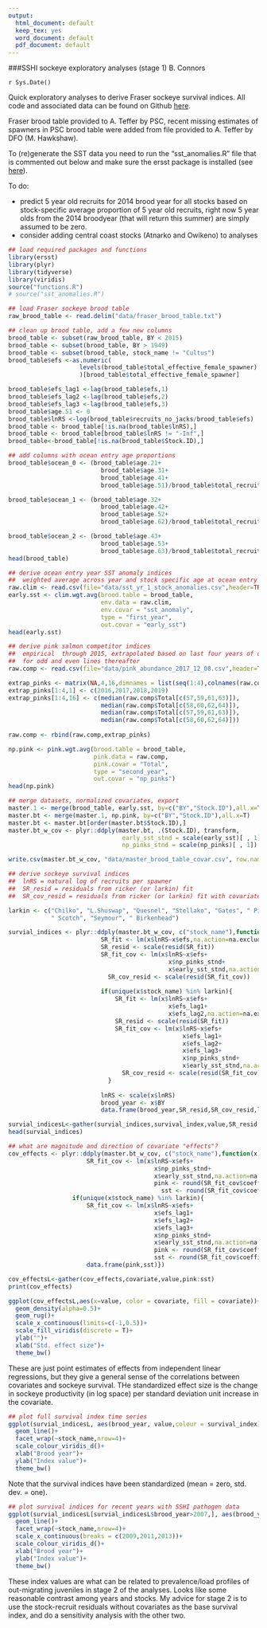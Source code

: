 ```yaml
---
output:
  html_document: default
  keep_tex: yes
  word_document: default
  pdf_document: default
---
```


###SSHI sockeye exploratory analyses (stage 1)
B. Connors

`r Sys.Date()`

Quick exploratory analyses to derive Fraser sockeye survival indices. All code and associated data can be found on Github [here](https://github.com/brendanmichaelconnors/SSHI-sockeye). 

Fraser brood table provided to A. Teffer by PSC, recent missing estimates of spawners in PSC brood table were added from file provided to A. Teffer by DFO (M. Hawkshaw).

To (re)generate the SST data you need to run the "sst_anomalies.R" file that is commented out below and make sure the ersst package is installed (see [here](https://github.com/michaelmalick/r-ersst)).

To do: 

* predict 5 year old recruits for 2014 brood year for all stocks based on stock-specific average proportion of 5 year old recruits, right now  5 year olds from the 2014 broodyear (that will return this summer) are simply assumed to be zero.
* consider adding central coast stocks (Atnarko and Owikeno) to analyses 

```r
## load required packages and functions
library(ersst)     
library(plyr)
library(tidyverse)
library(viridis)
source("functions.R")
# source("sst_anomalies.R") 
```
```r
## load Fraser sockeye brood table
raw_brood_table <- read.delim("data/fraser_brood_table.txt")

## clean up brood table, add a few new columns
brood_table <- subset(raw_brood_table, BY < 2015) 
brood_table <- subset(brood_table, BY > 1949) 
brood_table <- subset(brood_table, stock_name != "Cultus")  
brood_table$efs <-as.numeric(
                    levels(brood_table$total_effective_female_spawner)
                    )[brood_table$total_effective_female_spawner]

brood_table$efs_lag1 <-lag(brood_table$efs,1)
brood_table$efs_lag2 <-lag(brood_table$efs,2)
brood_table$efs_lag3 <-lag(brood_table$efs,3)
brood_table$age.51 <- 0
brood_table$lnRS <-log(brood_table$recruits_no_jacks/brood_table$efs)
brood_table <- brood_table[!is.na(brood_table$lnRS),] 
brood_table <- brood_table[brood_table$lnRS != "-Inf",] 
brood_table<-brood_table[!is.na(brood_table$Stock.ID),]

## add columns with ocean entry age proportions
brood_table$ocean_0 <- (brood_table$age.21+
                          brood_table$age.31+
                          brood_table$age.41+
                          brood_table$age.51)/brood_table$total_recruits

brood_table$ocean_1 <- (brood_table$age.32+
                          brood_table$age.42+
                          brood_table$age.52+
                          brood_table$age.62)/brood_table$total_recruits

brood_table$ocean_2 <- (brood_table$age.43+
                          brood_table$age.53+
                          brood_table$age.63)/brood_table$total_recruits
head(brood_table)
```

```r
## derive ocean entry year SST anomaly indices
##  weighted average across year and stock specific age at ocean entry
raw.clim <- read.csv(file="data/sst_yr_1_stock_anomalies.csv",header=TRUE)
early.sst <- clim.wgt.avg(brood.table = brood_table,
                          env.data = raw.clim,
                          env.covar = "sst_anomaly",
                          type = "first_year",
                          out.covar = "early_sst") 
head(early.sst)
```
```r
## derive pink salmon competitor indices
##  empirical  through 2015, extrapolated based on last four years of data 
##  for odd and even lines thereafter
raw.comp <- read.csv(file="data/pink_abundance_2017_12_08.csv",header=TRUE)

extrap_pinks <- matrix(NA,4,16,dimnames = list(seq(1:4),colnames(raw.comp)))
extrap_pinks[1:4,1] <- c(2016,2017,2018,2019)
extrap_pinks[1:4,16] <- c(median(raw.comp$Total[c(57,59,61,63)]),
                          median(raw.comp$Total[c(58,60,62,64)]),
                          median(raw.comp$Total[c(57,59,61,63)]),
                          median(raw.comp$Total[c(58,60,62,64)]))
  
raw.comp <- rbind(raw.comp,extrap_pinks)

np.pink <- pink.wgt.avg(brood.table = brood_table,
                        pink.data = raw.comp,
                        pink.covar = "Total",
                        type = "second_year",
                        out.covar = "np_pinks")
head(np.pink)
```
```r
## merge datasets, normalized covariates, export
master.1 <- merge(brood_table, early.sst, by=c("BY","Stock.ID"),all.x=T)
master.bt <- merge(master.1, np.pink, by=c("BY","Stock.ID"),all.x=T)
master.bt <- master.bt[order(master.bt$Stock.ID),]
master.bt_w_cov <- plyr::ddply(master.bt, .(Stock.ID), transform,
                                early_sst_stnd = scale(early_sst)[ , 1],
                                np_pinks_stnd = scale(np_pinks)[ , 1])  

write.csv(master.bt_w_cov, "data/master_brood_table_covar.csv", row.names=FALSE)
```
```r
## derive sockeye survival indices
##  lnRS = natural log of recruits per spawner
##  SR_resid = residuals from ricker (or larkin) fit 
##  SR_cov_resid = residuals from ricker (or larkin) fit with covariates  

larkin <- c("Chilko", "L.Shuswap", "Quesnel", "Stellako", "Gates", " Pitt", 
            " Scotch", "Seymour", " Birkenhead")

survial_indices <- plyr::ddply(master.bt_w_cov, c("stock_name"),function(x) {
                          SR_fit <- lm(x$lnRS~x$efs,na.action=na.exclude)
                          SR_resid <- scale(resid(SR_fit))
                          SR_fit_cov <- lm(x$lnRS~x$efs+
                                             x$np_pinks_stnd+
                                             x$early_sst_stnd,na.action=na.exclude)
	                        SR_cov_resid <- scale(resid(SR_fit_cov))
	                        
                          if(unique(x$stock_name) %in% larkin){
                              SR_fit <- lm(x$lnRS~x$efs+
                                             x$efs_lag1+
                                             x$efs_lag2,na.action=na.exclude)
                              SR_resid <- scale(resid(SR_fit))
                              SR_fit_cov <- lm(x$lnRS~x$efs+
                                                 x$efs_lag1+
                                                 x$efs_lag2+
                                                 x$efs_lag3+
                                                 x$np_pinks_stnd+
                                                 x$early_sst_stnd,na.action=na.exclude)
    	                        SR_cov_resid <- scale(resid(SR_fit_cov))                            
                            }
	                        
                          lnRS <- scale(x$lnRS)
                          brood_year <- x$BY
                          data.frame(brood_year,SR_resid,SR_cov_resid,lnRS)})

survial_indicesL<-gather(survial_indices,survival_index,value,SR_resid:lnRS)
head(survial_indices)
```
```r
## what are magnitude and direction of covariate "effects"?
cov_effects <- plyr::ddply(master.bt_w_cov, c("stock_name"),function(x) {
                      SR_fit_cov <- lm(x$lnRS~x$efs+
                                         x$np_pinks_stnd+
                                         x$early_sst_stnd,na.action=na.exclude)
                                         pink <- round(SR_fit_cov$coefficients[3],digits=3)
	                                       sst <- round(SR_fit_cov$coefficients[4],digits=3)
                  if(unique(x$stock_name) %in% larkin){
                      SR_fit_cov <- lm(x$lnRS~x$efs+
                                         x$efs_lag1+
                                         x$efs_lag2+
                                         x$efs_lag3+
                                         x$np_pinks_stnd+
                                         x$early_sst_stnd,na.action=na.exclude)
                                         pink <- round(SR_fit_cov$coefficients[6],digits=3)
                                         sst <- round(SR_fit_cov$coefficients[7],digits=3)}
                      data.frame(pink,sst)})

cov_effectsL<-gather(cov_effects,covariate,value,pink:sst)
print(cov_effects)

ggplot(cov_effectsL,aes(x=value, color = covariate, fill = covariate))+
  geom_density(alpha=0.5)+
  geom_rug()+
  scale_x_continuous(limits=c(-1,0.5))+
  scale_fill_viridis(discrete = T)+
  ylab("")+
  xlab("Std. effect size")+
  theme_bw()
```
These are just point estimates of effects from independent linear regressions, but they give a general sense of the correlations between covariates and sockeye survival. THe standardized effect size is the change in sockeye productivity (in log space) per standard deviation unit increase in the covariate.
```r
## plot full survival index time series
ggplot(survial_indicesL, aes(brood_year, value,colour = survival_index)) +
  geom_line()+
  facet_wrap(~stock_name,nrow=4)+
  scale_colour_viridis_d()+
  xlab("Brood year")+
  ylab("Index value")+
  theme_bw()
```
Note that the survival indices have been standardized (mean = zero,  std. dev. = one).
```r
## plot survival indices for recent years with SSHI pathogen data
ggplot(survial_indicesL[survial_indicesL$brood_year>2007,], aes(brood_year, value, colour = survival_index)) +
  geom_line()+
  facet_wrap(~stock_name,nrow=4)+
  scale_x_continuous(breaks = c(2009,2011,2013))+ 
  scale_colour_viridis_d()+
  xlab("Brood year")+
  ylab("Index value")+
  theme_bw()
```
These index values are what can be related to prevalence/load profiles of out-migrating juveniles in stage 2 of the analyses. Looks like some reasonable contrast among years and stocks. My advice for stage 2 is to use the stock-recruit residuals without covariates as the base survival index, and do a sensitivity analysis with the other two. 